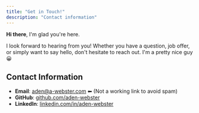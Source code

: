 ```yaml
---
title: "Get in Touch!"
description: "Contact information"
---
```


**Hi there**, I'm glad you're here. 

I look forward to hearing from you! Whether you have a question, job offer, or simply want to say hello, don't hesitate to reach out. I'm a pretty nice guy 😀

## Contact Information

- **Email**: [aden@a-webster.com](mailto:sanitized-for-spam@no-spam.com) ⬅ (Not a working link to avoid spam)
- **GitHub**: [github.com/aden-webster](https://github.com/aden-webster)
- **LinkedIn**: [linkedin.com/in/aden-webster](https://www.linkedin.com/in/aden-webster-57352a146)
